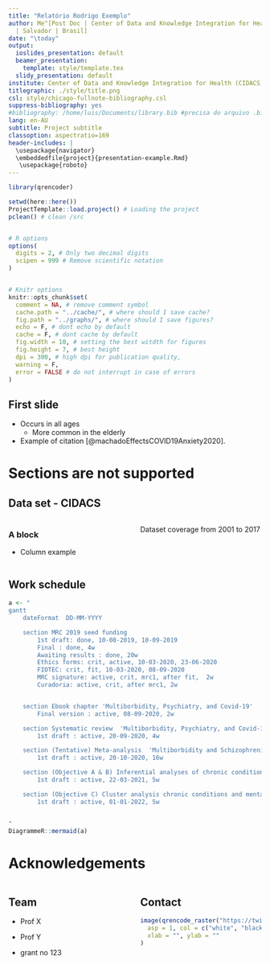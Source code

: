 ```yaml
---
title: "Relatório Rodrigo Exemplo"
author: Me^[Post Doc | Center of Data and Knowledge Integration for Health (CIDACS)
  | Salvador | Brasil]
date: "\today"
output:
  ioslides_presentation: default
  beamer_presentation:
    template: style/template.tex
  slidy_presentation: default
institute: Center of Data and Knowledge Integration for Health (CIDACS)
titlegraphic: ./style/title.png
csl: style/chicago-fullnote-bibliography.csl
suppress-bibliography: yes
#bibliography: /home/luis/Documents/library.bib #precisa do arquivo .bib
lang: en-AU
subtitle: Project subtitle
classoption: aspectratio=169
header-includes: |
  \usepackage{navigator}
  \embeddedfile{project}{presentation-example.Rmd}
   \usepackage{roboto}
---
```



```r

library(qrencoder)

setwd(here::here())
ProjectTemplate::load.project() # Loading the project
pclean() # clean /src


# R options
options(
  digits = 2, # Only two decimal digits
  scipen = 999 # Remove scientific notation
)


# Knitr options
knitr::opts_chunk$set(
  comment = NA, # remove comment symbol
  cache.path = "../cache/", # where should I save cache?
  fig.path = "../graphs/", # where should I save figures?
  echo = F, # dont echo by default
  cache = F, # dont cache by default
  fig.width = 10, # setting the best witdth for figures
  fig.height = 7, # best height
  dpi = 300, # high dpi for publication quality,
  warning = F,
  error = FALSE # do not interrupt in case of errors
)
```


## First slide 

- Occurs in all ages
	+ More common in the elderly
- Example of citation [@machadoEffectsCOVID19Anxiety2020].


# Sections are not supported

## Data set - CIDACS

:::::::::::::: {.columns}
::: {.column width="50%"}

### A block
+ Column example

:::
::: {.column width="50%"}

\tiny

Dataset coverage from 2001 to 2017

:::
::::::::::::::


## Work schedule

```r
a <- "
gantt
	dateFormat  DD-MM-YYYY

	section MRC 2019 seed funding
		1st draft: done, 10-08-2019, 10-09-2019
		Final : done, 4w
		Awaiting results : done, 20w
		Ethics forms: crit, active, 10-03-2020, 23-06-2020
		FIOTEC: crit, fit, 10-03-2020, 08-09-2020
		MRC signature: active, crit, mrc1, after fit,  2w
		Curadoria: active, crit, after mrc1, 2w


	section Ebook chapter 'Multiborbidity, Psychiatry, and Covid-19'
		Final version : active, 08-09-2020, 2w

	section Systematic review  'Multiborbidity, Psychiatry, and Covid-19'
		1st draft : active, 20-09-2020, 4w

	section (Tentative) Meta-analysis  'Multiborbidity and Schizophrenia'
		1st draft : active, 20-10-2020, 16w

	section (Objective A & B) Inferential analyses of chronic conditions after psy hosp
		1st draft : active, 22-03-2021, 5w

	section (Objective C) Cluster analysis chronic conditions and mental disorders
		1st draft : active, 01-01-2022, 5w


"
DiagrammeR::mermaid(a)
```

# Acknowledgements


:::::::::::::: {.columns}
::: {.column width="50%"}
## Team

- Prof X 
- Prof Y 

-  grant no 123

:::
::: {.column width="50%"}


## Contact 

```r
image(qrencode_raster("https://twitter.com/lf-araujo"),
  asp = 1, col = c("white", "black"), axes = FALSE,
  xlab = "", ylab = ""
)
```
<!-- ../graphs/qr-twitter-1.pdf -->

:::
::::::::::::::

